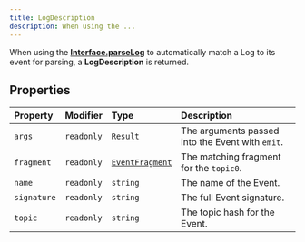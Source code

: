 ```yaml
---
title: LogDescription
description: When using the ...
---
```


When using the [**Interface.parseLog**](/content/classes/Interface.mdx#parselog)
 to automatically match a Log to its event for parsing, a **LogDescription** is returned.

## Properties

| Property | Modifier | Type | Description |
| :------ | :------ | :------ | :------ |
| `args` | `readonly` | [`Result`](/content/classes/Result.mdx) | The arguments passed into the Event with `emit`. |
| `fragment` | `readonly` | [`EventFragment`](/content/classes/EventFragment.mdx) | The matching fragment for the `topic0`. |
| `name` | `readonly` | `string` | The name of the Event. |
| `signature` | `readonly` | `string` | The full Event signature. |
| `topic` | `readonly` | `string` | The topic hash for the Event. |
